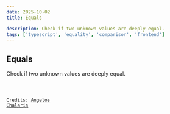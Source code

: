 ```yaml
---
date: 2025-10-02
title: Equals

description: Check if two unknown values are deeply equal.
tags: ['typescript', 'equality', 'comparison', 'frontend']
---
```



## Equals

Check if two unknown values are deeply equal.

<Code code={Source} lang="ts" title='equals.ts' wrap />

Credits: [Angelos Chalaris](https://www.30secondsofcode.org/js/s/deep-equality-comparison/)
